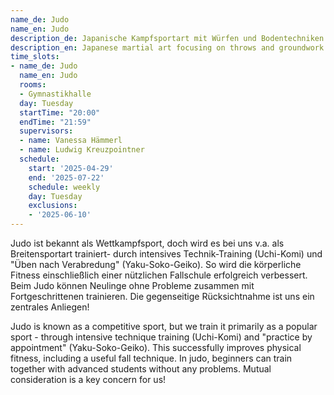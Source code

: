 ```yaml
---
name_de: Judo
name_en: Judo
description_de: Japanische Kampfsportart mit Würfen und Bodentechniken.
description_en: Japanese martial art focusing on throws and groundwork techniques.
time_slots:
- name_de: Judo
  name_en: Judo
  rooms:
  - Gymnastikhalle
  day: Tuesday
  startTime: "20:00"
  endTime: "21:59"
  supervisors:
  - name: Vanessa Hämmerl
  - name: Ludwig Kreuzpointner
  schedule:
    start: '2025-04-29'
    end: '2025-07-22'
    schedule: weekly
    day: Tuesday
    exclusions:
    - '2025-06-10'
---
```


<Locale value="de">
 

 Judo ist bekannt als Wettkampfsport, doch wird es bei uns v.a. als
Breitensportart trainiert- durch intensives Technik-Training (Uchi-Komi) und
"Üben nach Verabredung" (Yaku-Soko-Geiko). So wird die körperliche Fitness
einschließlich einer nützlichen Fallschule erfolgreich verbessert. Beim Judo
können Neulinge ohne Probleme zusammen mit Fortgeschrittenen trainieren. Die
gegenseitige Rücksichtnahme ist uns ein zentrales Anliegen!

</Locale>
<Locale value="en">
 

 Judo is known as a competitive sport, but we train it primarily as a popular
sport - through intensive technique training (Uchi-Komi) and "practice by
appointment" (Yaku-Soko-Geiko). This successfully improves physical fitness,
including a useful fall technique. In judo, beginners can train together with
advanced students without any problems. Mutual consideration is a key concern
for us!

</Locale>
